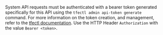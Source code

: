 System API requests must be authenticated with a bearer token generated specifically for this API using the `tfectl admin api-token generate` command. For more information on the token creation, and management, refer to the [tfectl documentation](/terraform/enterprise/deploy/reference/cli).
Use the HTTP Header `Authorization` with the value `Bearer <token>`.
